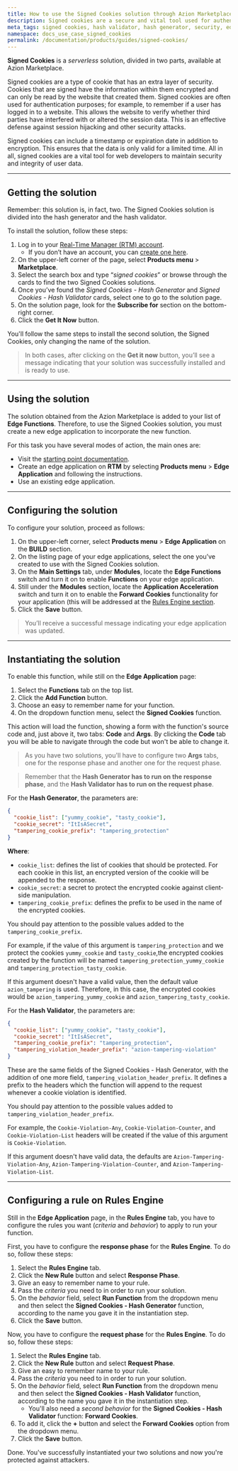 ```yaml
---
title: How to use the Signed Cookies solution through Azion Marketplace
description: Signed cookies are a secure and vital tool used for authentication purposes for web developers that encrypt information and ensure session data integrity.
meta_tags: signed cookies, hash validator, hash generator, security, edge computing
namespace: docs_use_case_signed_cookies
permalink: /documentation/products/guides/signed-cookies/
---
```


**Signed Cookies** is a *serverless* solution, divided in two parts, available at Azion Marketplace.

Signed cookies are a type of cookie that has an extra layer of security. Cookies that are signed have the information within them encrypted and can only be read by the website that created them. Signed cookies are often used for authentication purposes; for example, to remember if a user has logged in to a website. This allows the website to verify whether third parties have interfered with or altered the session data. This is an effective defense against session hijacking and other security attacks.

Signed cookies can include a timestamp or expiration date in addition to encryption. This ensures that the data is only valid for a limited time. All in all, signed cookies are a vital tool for web developers to maintain security and integrity of user data.

---

## Getting the solution

Remember: this solution is, in fact, two. The Signed Cookies solution is divided into the hash generator and the hash validator.

To install the solution, follow these steps:

1. Log in to your [Real-Time Manager (RTM) account](https://manager.azion.com/).
    - If you don’t have an account, you can [create one here](https://sso.azion.com/).
2. On the upper-left corner of the page, select **Products menu** > **Marketplace**.
3. Select the search box and type “*signed cookies*” or browse through the cards to find the two Signed Cookies solutions.
3. Once you’ve found the *Signed Cookies - Hash Generator* and *Signed Cookies - Hash Validator* cards, select one to go to the solution page.
4. On the solution page, look for the **Subscribe for** section on the bottom-right corner.
5. Click the **Get It Now** button.

You'll follow the same steps to install the second solution, the Signed Cookies, only changing the name of the solution.

> In both cases, after clicking on the **Get it now** button, you’ll see a message indicating that your solution was successfully installed and is ready to use.

---

## Using the solution

The solution obtained from the Azion Marketplace is added to your list of **Edge Functions**. Therefore, to use the Signed Cookies solution, you must create a new edge application to incorporate the new function.

For this task you have several modes of action, the main ones are:

- Visit the [starting point documentation](/en/documentation/products/getting-started/). 
- Create an edge application on **RTM** by selecting **Products menu** > **Edge Application** and following the instructions.
- Use an existing edge application.

---

## Configuring the solution

To configure your solution, proceed as follows:

1. On the upper-left corner, select **Products menu** > **Edge Application** on the **BUILD** section.
2. On the listing page of your edge applications, select the one you’ve created to use with the Signed Cookies solution.
3. On the **Main Settings** tab, under **Modules**, locate the **Edge Functions** switch and turn it on to enable **Functions** on your edge application.
4. Still under the **Modules** section, locate the **Application Acceleration** switch and turn it on to enable the **Forward Cookies** functionality for your application (this will be addressed at the [Rules Engine section](#rules-engine).
4. Click the **Save** button.

> You’ll receive a successful message indicating your edge application was updated.

---

## Instantiating the solution

To enable this function, while still on the **Edge Application** page:

1. Select the **Functions** tab on the top list.
2. Click the **Add Function** button.
3. Choose an easy to remember name for your function.
4. On the dropdown function menu, select the **Signed Cookies** function.

This action will load the function, showing a form with the function's source code and, just above it, two tabs: **Code** and **Args**. By clicking the **Code** tab you will be able to navigate through the code but won't be able to change it.

> As you have two solutions, you'll have to configure two **Args** tabs, one for the response phase and another one for the request phase.

> Remember that the **Hash Generator has to run on the response phase**, and the **Hash Validator has to run on the request phase**.

For the **Hash Generator**, the parameters are:

```json
{
  "cookie_list": ["yummy_cookie", "tasty_cookie"],
  "cookie_secret": "ItIsASecret",
  "tampering_cookie_prefix": "tampering_protection"
}
```

**Where**:
- `cookie_list`: defines the list of cookies that should be protected. For each cookie in this list, an encrypted version of the cookie will be appended to the response.
- `cookie_secret`: a secret to protect the encrypted cookie against client-side manipulation.
- `tampering_cookie_prefix`: defines the prefix to be used in the name of the encrypted cookies.

You should pay attention to the possible values added to the `tampering_cookie_prefix`. 

For example, if the value of this argument is `tampering_protection` and we protect the cookies `yummy_cookie` and `tasty_cookie`,the encrypted cookies created by the function will be named `tampering_protection_yummy_cookie` and `tampering_protection_tasty_cookie`.

If this argument doesn't have a valid value, then the default value `azion_tampering` is used. Therefore, in this case, the encrypted cookies would be `azion_tampering_yummy_cookie` and `azion_tampering_tasty_cookie`.

For the **Hash Validator**, the parameters are:

```json
{
  "cookie_list": ["yummy_cookie", "tasty_cookie"],
  "cookie_secret": "ItIsASecret",
  "tampering_cookie_prefix": "tampering_protection",
  "tampering_violation_header_prefix": "azion-tampering-violation"
}
```

These are the same fields of the Signed Cookies - Hash Generator, with the addition of one more field, `tampering_violation_header_prefix`. It defines a prefix to the headers which the function will append to the request whenever a cookie violation is identified.

You should pay attention to the possible values added to `tampering_violation_header_prefix`. 

For example, the `Cookie-Violation-Any`, `Cookie-Violation-Counter`, and `Cookie-Violation-List` headers will be created if the value of this argument is `Cookie-Violation`.

If this argument doesn't have valid data, the defaults are `Azion-Tampering-Violation-Any`, `Azion-Tampering-Violation-Counter`, and `Azion-Tampering-Violation-List`.

---

## Configuring a rule on Rules Engine

Still in the **Edge Application** page, in the **Rules Engine** tab, you have to configure the rules you want (*criteria* and *behavior*) to apply to run your function.

First, you have to configure the **response phase** for the **Rules Engine**. To do so, follow these steps:

1. Select the **Rules Engine** tab.
2. Click the **New Rule** button and select **Response Phase**.
3. Give an easy to remember name to your rule.
4. Pass the *criteria* you need to in order to run your solution.
5. On the *behavior* field, select **Run Function** from the dropdown menu and then select the **Signed Cookies - Hash Generator** function, according to the name you gave it in the instantiation step.
6. Click the **Save** button.

Now, you have to configure the **request phase** for the **Rules Engine**. To do so, follow these steps:

1. Select the **Rules Engine** tab.
2. Click the **New Rule** button and select **Request Phase**.
3. Give an easy to remember name to your rule.
4. Pass the *criteria* you need to in order to run your solution.
5. On the *behavior* field, select **Run Function** from the dropdown menu and then select the **Signed Cookies - Hash Validator** function, according to the name you gave it in the instantiation step.
    - You'll also need a *second behavior* for the **Signed Cookies - Hash Validator** function: **Forward Cookies**. 
6. To add it, click the **+** button and select the **Forward Cookies** option from the dropdown menu.
7. Click the **Save** button.

Done. You've successfully instantiated your two solutions and now you're protected against attackers.
